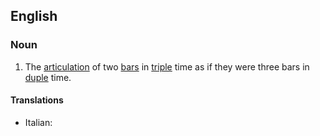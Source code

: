 ==English==

===Noun===
{{wikipedia}}
{{en-noun}}

# {{context|music|lang=en}} The [[articulation]] of two [[bar]]s in [[triple]] time as if they were three bars in [[duple]] time.

====Translations====
{{trans-top|hemiola}}
*Italian: {{t-|it|emiolia|f}}
{{trans-mid}}

{{trans-bottom}}